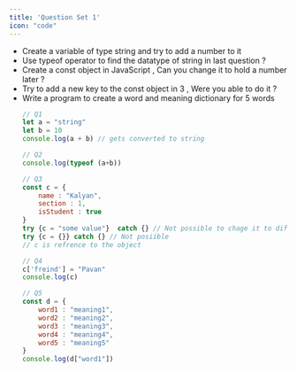 ```yaml
---
title: 'Question Set 1'
icon: "code"
---
```



- Create a variable of type string and try to add a number to it
- Use typeof operator to find the datatype of string in last question ?
- Create a const object in JavaScript , Can you change it to hold a number later ?
- Try to add a new key to the const object in 3 , Were you able to do it ?
- Write a program to create a word and meaning dictionary for 5 words
    ```js
    // Q1
    let a = "string"
    let b = 10
    console.log(a + b) // gets converted to string

    // Q2
    console.log(typeof (a+b))

    // Q3
    const c = {
        name : "Kalyan",
        section : 1,
        isStudent : true
    }
    try {c = "some value"}  catch {} // Not possible to chage it to differnt data type 
    try {c = {}} catch {} // Not posiible
    // c is refrence to the object  

    // Q4
    c['freind'] = "Pavan"
    console.log(c)

    // Q5
    const d = {
        word1 : "meaning1",
        word2 : "meaning2",
        word3 : "meaning3",
        word4 : "meaning4",
        word5 : "meaning5"
    }
    console.log(d["word1"])
    ```

